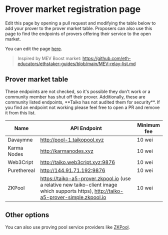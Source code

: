 
# Prover market registration page

Edit this page by opening a pull request and modifying the table below to add your prover to the prover market table. Proposers can also use this page to find the endpoints of provers offering their service to the open market.

You can edit the page [here](https://github.com/taikoxyz/taiko-mono/edit/main/packages/website/pages/docs/reference/prover-market-page.mdx).

> Inspired by MEV Boost market:
> https://github.com/eth-educators/ethstaker-guides/blob/main/MEV-relay-list.md

## Prover market table

<Callout type="warning">
  These endpoints are not checked, so it's possible they don't work or a
  community member has shut off their prover. Additionally, these are community
  listed endpoints, **Taiko has not audited them for security**. If you find an
  endpoint not working please feel free to open a PR and remove it from this
  list.
</Callout>

| Name           | API Endpoint                           | Minimum fee |
| -------------- | -------------------------------------- | ----------- |
| Davaymne       | http://pool-1.taikopool.xyz            | 10 wei      |
| Karma Nodes    | http://karmanodes.xyz                  | 10 wei      |
| Web3Cript      | http://taiko.web3cript.xyz:9876        | 10 wei      |
| Purethereal    | http://144.91.71.192:9876             | 10 wei      |
| ZKPool         | https://taiko-a5-prover.zkpool.io (use a relative new taiko-client image which supports https), http://taiko-a5-prover-simple.zkpool.io | 10 wei    |


## Other options

You can also use proving pool service providers like [ZKPool](https://zkpool.io).
